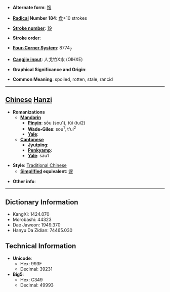* '''Alternate form''': [[馊]]

* '''[[Wiktionary:Chinese radical index| Radical]] Number 184''': [[Wiktionary:Chinese radical index 食|食]]+10 strokes

* '''[[Wiktionary:Chinese total strokes index|Stroke number]]''': [[Wiktionary:Chinese total strokes index 19|19]]

* '''Stroke order''': 

* '''[[Wiktionary:Chinese four corner index|Four-Corner System]]''': 8774<sub>7</sub>

* '''[[Wiktionary:Chinese Cangjie index|Cangjie input]]''': 人戈竹X水 (OIHXE)

* '''Graphical Significance and Origin''': 

* '''Common Meaning''': spoiled, rotten, stale, rancid

----

== [[Chinese]] [[Hanzi]] ==

* '''Romanizations'''
** '''[[Mandarin]]'''
*** '''[[Pinyin]]''': sōu (sou1), túi (tui2)
*** '''[[Wade-Giles]]''': sou<sup>1</sup>, t'ui<sup>2</sup>
*** '''[[Yale]]''': 
** '''[[Cantonese]]'''
*** '''[[Jyutping]]''':
*** '''[[Penkyamp]]''': 
*** '''[[Yale]]''': sau1

* '''Style''': [[Traditional Chinese]] 
** '''[[Simplified Chinese|Simplified]] equivalent''': [[馊]]

* '''Other info''': 

----

== Dictionary Information ==

* KangXi: 1424.070
* Morobashi: 44323
* Dae Jaweon: 1949.370
* Hanyu Da Zidian: 74465.030

== Technical Information ==

* '''Unicode''':
** Hex: 993F
** Decimal: 39231
* '''Big5''':
** Hex: C349
** Decimal: 49993